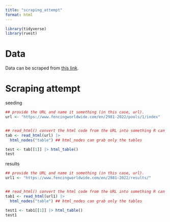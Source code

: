 ```yaml
---
title: "scraping_attempt"
format: html
---
```


```r
library(tidyverse)
library(rvest)
```

# Data

Data can be scraped from [this link](https://www.fencingworldwide.com/en/2981-2022/pools/1/index){target="_blank"}. 

# Scraping attempt
seeding
```r
## provide the URL and name it something (in this case, url).
url <- "https://www.fencingworldwide.com/en/2981-2022/pools/1/index"


## read_html() convert the html code from the URL into something R can read
tab <- read_html(url) |> 
  html_nodes("table") ## html_nodes can grab only the tables 
```

```r
test <- tab[[1]] |> html_table()
test
```
results
```r
## provide the URL and name it something (in this case, url).
url1 <- "https://www.fencingworldwide.com/en/2981-2022/results/"


## read_html() convert the html code from the URL into something R can read
tab1 <- read_html(url1) |> 
  html_nodes("table") ## html_nodes can grab only the tables 
```

```r
test1 <- tab1[[1]] |> html_table()
test1
```

